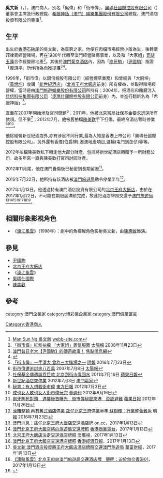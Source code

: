'''吳文新'''（'''{{lang-en|Man Sun Ng}}'''，{{bd|1948年|catIdx=N}}），澳門商人，別名「吳偉」和「街市偉」，[[奧瑪仕國際控股有限公司|奧瑪仕國際控股有限公司]]（{{hkex2|0959}}）董事會主席及行政總裁、[[希臘神話（澳門）娛樂集團股份有限公司|希臘神話（澳門）娛樂集團股份有限公司]]總裁、澳門酒店投資有限公司董事<ref>[https://webb-site.com/dbpub/natperson.asp?p=46488 Man Sun Ng 吳文新] {{Wayback|url=https://webb-site.com/dbpub/natperson.asp?p=46488 |date=20161019003000 }}[[webb-site.com|webb-site.com]]</ref>。

==生平==
出生於[[香港|香港]][[石硤尾|石硤尾]]的吳文新，為貧窮之家。他便在肉檔市場經營小販為生，後轉至菲律賓經營賭場，再在1980年代轉至澳門經營賭廳事業，以及和「大家姐」[[司徒玉蓮|司徒玉蓮]]合作經營房地產<ref>[http://the-sun.on.cc/channels/news/20081123/20081123023557_0000.html 「街市偉」紅粉拍檔 「大家姐」義氣服眾] {{Wayback|url=http://the-sun.on.cc/channels/news/20081123/20081123023557_0000.html |date=20170425092446 }}[[太陽報|太陽報]] 2008年11月23日</ref>。其後於[[澳門葡京酒店|澳門葡京酒店]]內，因為「[[崩牙駒|崩牙駒]]」（[[尹國駒|尹國駒]]）指證「摩頂平」所作所為而獲提攜<ref>[http://tw.112seo.com/cityarticle-2394369.html 澳門昔日老大【尹國駒】的傳奇故事！] {{Wayback|url=http://tw.112seo.com/cityarticle-2394369.html |date=20161109021130 }}[[焦點信息網|焦點信息網]]</ref><ref>{{Cite web |url=http://jonathan_sky.mysinablog.com/index.php?articleId=196966&op=ViewArticle |title=澳門黑幫歷史 |access-date=2016-10-16 |archive-url=https://web.archive.org/web/20161109021602/http://jonathan_sky.mysinablog.com/index.php?articleId=196966&op=ViewArticle |archive-date=2016-11-09 |dead-url=yes }}</ref>。

1996年，「街市偉」以銀信控股有限公司（經營煙草業務）和曾經與「大廚坤」（[[黃煜坤|黃煜坤]]）收購「[[新世紀酒店|新世紀酒店]]」（[[北京王府大飯店|北京王府大飯店]]前身）所有權益，並取得賭場經營權，當時是由[[澳門旅遊娛樂股份有限公司|澳門旅遊娛樂股份有限公司]]所持有；2004年，把酒店和賭廳注入[[佳信科技集團有限公司|佳信科技集團有限公司]]（[[奧瑪仕國際控股有限公司|奧瑪仕國際控股有限公司]]前身）內，並進行翻新名為「希臘神話」<ref>[http://www.mpfinance.com/fin/daily2.php?node=1469215523003&issue=20160723 「街市偉」一手湊大 曾為三大賭場之一] {{Wayback|url=http://www.mpfinance.com/fin/daily2.php?node=1469215523003&issue=20160723 |date=20161018212116 }}[[明報|明報]] 2016年7月23日</ref>。 

直至在2007年開始涉及官司問題<ref>[http://the-sun.on.cc/channels/news/20070708/20070708033637_0000.html 街市偉遭追討逾八百萬] {{Wayback|url=http://the-sun.on.cc/channels/news/20070708/20070708033637_0000.html |date=20090529011518 }}2007年7月8日 [[太陽報|太陽報]]</ref>；2011年，他被北京當局[[社保基金|社保基金]]要求退還所有款項，但不果<ref>[http://hk.apple.nextmedia.com/news/art/20110716/15437016 社保基金傳遭誤吞巨款 北京刮街市偉回水] {{Wayback|url=http://hk.apple.nextmedia.com/news/art/20110716/15437016 |date=20170305002546 }}2011年7月16日 [[蘋果日報|蘋果日報]]</ref>；2012年7月，他被舊拍檔[[陳美歡|陳美歡]]手下打傷，最終令酒店暫時停業<ref>[http://www.winnermacau.com/news/%E6%96%B0%E4%B8%96%E7%B4%80%E9%85%92%E5%BA%97%E7%AA%81%E5%81%9C%E6%A5%AD 新世紀酒店突停業] {{Wayback|url=http://www.winnermacau.com/news/%E6%96%B0%E4%B8%96%E7%B4%80%E9%85%92%E5%BA%97%E7%AA%81%E5%81%9C%E6%A5%AD |date=20170305012353 }}2012年7月3日 [[澳門贏家|澳門贏家]]</ref><ref>[http://orientaldaily.on.cc/cnt/news/20120703/00176_035.html?pubdate=20120703 秘書：有人想殺街市偉] {{Wayback|url=http://orientaldaily.on.cc/cnt/news/20120703/00176_035.html?pubdate=20120703 |date=20161018211115 }}[[東方日報|東方日報]] 2012年7月3日</ref><ref>[http://realblog.zkiz.com/greatsoup38/36257 成也女人敗也女人街市偉玩完] {{Wayback|url=http://realblog.zkiz.com/greatsoup38/36257 |date=20161018210356 }}[[壹週刊|壹週刊]] 2012年8月16日</ref>。

他除經營新世紀酒店外,亦有涉足不同行業,最為人知是香港上市公司「奧瑪仕國際控股有限公司」，另外還有香煙(伯爵牌),港澳地產項目,渡輪(屯門到氹仔)等等。

2012年拍檔陳美歡私下轉走他大部分財產，包括將新世紀酒店轉贈予一所財務公司，故多年來一直與陳美歡打官司討回財產。

2012年11月尾，他在澳門養傷後已秘密到長期留港<ref>[http://hk.apple.nextmedia.com/news/art/20121126/18080747 崩牙駒死對頭　遇襲後首曝光　街市偉秘密來港　否認避難] {{Wayback|url=http://hk.apple.nextmedia.com/news/art/20121126/18080747 |date=20161028073430 }}[[蘋果日報|蘋果日報]] 2012年11月26日</ref>。

2016年7月22日，他所持有該酒店被[[澳門旅遊局|澳門旅遊局]]勒令停業半年<ref>[http://www.mpfinance.com/fin/daily2.php?node=1469215520507&issue=20160723 濠賭整頓 再有舊式酒店停業 氹仔北京王府停業半年 蘇樹輝：行業整合難免] {{Wayback|url=http://www.mpfinance.com/fin/daily2.php?node=1469215520507&issue=20160723 |date=20170305012937 }}[[明報|明報]] 2016年7月23日</ref>。

2017年1月13日，他透過持有澳門酒店投資有限公司的[[北京王府大飯店|北京王府大飯店]]，由於在2017年1月22日，不可能在期限屆滿前完成，故此把酒店牌照交還予[[澳門旅遊局|澳門旅遊局]]<ref>[http://hk.on.cc/hk/bkn/cnt/news/20170113/bkn-20170113191755895-0113_00822_001.html 澳門消息：氹仔北京王府大飯店交還酒店牌] {{Wayback|url=http://hk.on.cc/hk/bkn/cnt/news/20170113/bkn-20170113191755895-0113_00822_001.html |date=20170116162740 }}[[on.cc|on.cc]]，2017年1月13日</ref><ref>[http://www.881903.com/Page/ZH-TW/newsdetail.aspx?ItemId=917499&csid=261_341 澳門北京王府大飯店將向旅遊局交還牌照] {{Wayback|url=http://www.881903.com/Page/ZH-TW/newsdetail.aspx?ItemId=917499&csid=261_341 |date=20170116152328 }}[[香港商業電台|香港商業電台]]，2017年1月13日</ref><ref>[http://news.qoos.com/%E5%8C%97%E4%BA%AC%E7%8E%8B%E5%BA%9C%E5%A4%A7%E9%A3%AF%E5%BA%97%E6%B1%BA%E5%AE%9A%E4%BA%A4%E9%82%84%E9%85%92%E5%BA%97%E7%89%8C%E7%85%A7-2155878.html 北京王府大飯店決定交還酒店牌照] {{Wayback|url=http://news.qoos.com/%E5%8C%97%E4%BA%AC%E7%8E%8B%E5%BA%9C%E5%A4%A7%E9%A3%AF%E5%BA%97%E6%B1%BA%E5%AE%9A%E4%BA%A4%E9%82%84%E9%85%92%E5%BA%97%E7%89%8C%E7%85%A7-2155878.html |date=20170114201949 }}[[澳廣視|澳廣視]]，2017年1月13日</ref><ref>[http://topick.hket.com/article/1622882/%E6%BE%B3%E9%96%80%E5%8C%97%E4%BA%AC%E7%8E%8B%E5%BA%9C%E5%A4%A7%E9%A3%AF%E5%BA%97%E4%BA%A4%E9%82%84%E9%85%92%E5%BA%97%E7%89%8C%E7%85%A7 澳門北京王府大飯店交還酒店牌照] {{Wayback|url=http://topick.hket.com/article/1622882/%E6%BE%B3%E9%96%80%E5%8C%97%E4%BA%AC%E7%8E%8B%E5%BA%9C%E5%A4%A7%E9%A3%AF%E5%BA%97%E4%BA%A4%E9%82%84%E9%85%92%E5%BA%97%E7%89%8C%E7%85%A7 |date=20170114195452 }}[[香港經濟日報|香港經濟日報]]，2017年1月13日</ref><ref>[https://www.quamnet.com/newscontent.action?articleId=5033647 吳文新:澳門酒店投資將王府大飯店酒店牌照交還澳門旅遊局] {{Wayback|url=https://www.quamnet.com/newscontent.action?articleId=5033647 |date=20181002191523 }}[[華富財經|華富財經]]，2017年1月13日</ref><ref>[https://www.hk01.com/%E6%B8%AF%E8%81%9E/65675/-%E6%BF%A0%E8%B3%AD%E9%A2%A8%E9%9B%B2-%E5%8C%97%E4%BA%AC%E7%8E%8B%E5%BA%9C%E5%90%91%E6%BE%B3%E9%96%80%E6%97%85%E9%81%8A%E5%B1%80%E4%BA%A4%E9%82%84%E9%85%92%E5%BA%97%E7%89%8C-%E8%81%B2%E6%98%8E-%E8%BF%AB%E6%96%BC%E7%84%A1%E5%A5%88 【濠賭風雲】北京王府向澳門旅遊局交還酒店牌　聲明：迫於無奈][[香港01|香港01]]，2017年1月13日</ref><ref>{{Cite web |url=http://www.hkexnews.hk/listedco/listconews/SEHK/2017/0113/LTN20170113636_C.pdf |title=更新公告 有關澳門政府旅遊局臨時封閉北京王府大飯店之內幕消息 |accessdate=2017-01-16 |archive-date=2018-09-30 |archive-url=https://web.archive.org/web/20180930060757/http://www.hkexnews.hk/listedco/listconews/SEHK/2017/0113/LTN20170113636_C.pdf |dead-url=no }}</ref>。

==相關形象影視角色==
*《[[濠江風雲|濠江風雲]]》（1998年）：劇中的魚欄燦角色影射吳文新，由[[陳惠敏|陳惠敏]]飾演。

==參見==
*[[尹國駒|尹國駒]]
*[[北京王府大飯店|北京王府大飯店]]
*《[[濠江風雲|濠江風雲]]》
*[[奧瑪仕國際|奧瑪仕國際]]
*[[陳美歡|陳美歡]]

==參考==
{{reflist}}
[[category:澳門企業家|category:澳門企業家]]
[[category:博彩業企業家|category:博彩業企業家]]
[[category:澳門億萬富豪|category:澳門億萬富豪]]
[[Category:香港商人|Category:香港商人]]